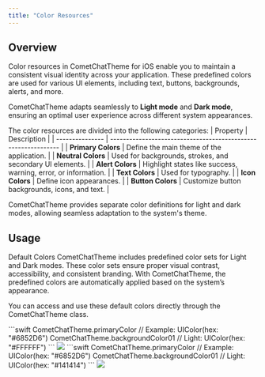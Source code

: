 ```yaml
---
title: "Color Resources"
---
```


## Overview

Color resources in CometChatTheme for iOS enable you to maintain a consistent visual identity across your application. These predefined colors are used for various UI elements, including text, buttons, backgrounds, alerts, and more.

CometChatTheme adapts seamlessly to **Light mode** and **Dark mode**, ensuring an optimal user experience across different system appearances.

The color resources are divided into the following categories:
| Property         | Description                                                    |
| --------------- | -------------------------------------------------------------- |
| **Primary Colors** | Define the main theme of the application.                      |
| **Neutral Colors** | Used for backgrounds, strokes, and secondary UI elements.      |
| **Alert Colors**   | Highlight states like success, warning, error, or information. |
| **Text Colors**    | Used for typography.                                           |
| **Icon Colors**    | Define icon appearances.                                       |
| **Button Colors**  | Customize button backgrounds, icons, and text.                 |

CometChatTheme provides separate color definitions for light and dark modes, allowing seamless adaptation to the system's theme.

## Usage

Default Colors CometChatTheme includes predefined color sets for Light and Dark modes. These color sets ensure proper visual contrast, accessibility, and consistent branding. With CometChatTheme, the predefined colors are automatically applied based on the system’s appearance.

You can access and use these default colors directly through the CometChatTheme class.


<Tabs>
  <Tab title="Light Mode">
    ```swift
CometChatTheme.primaryColor // Example: UIColor(hex: "#6852D6")
CometChatTheme.backgroundColor01 // Light: UIColor(hex: "#FFFFFF")
```



<Frame>
  <img src="/images/42fec91c-conversation-theme-7af3cbbe9848a8208c155c3e061c90bc.png" />
</Frame>
  </Tab>
  <Tab title="Dark Mode">
    ```swift
CometChatTheme.primaryColor // Example: UIColor(hex: "#6852D6")
CometChatTheme.backgroundColor01 // Light: UIColor(hex: "#141414")
```



<Frame>
  <img src="/images/14986363-conversation-theme-dark-af60af4e54309f13361014988ee8563a.png" />
</Frame>
  </Tab>
</Tabs>
